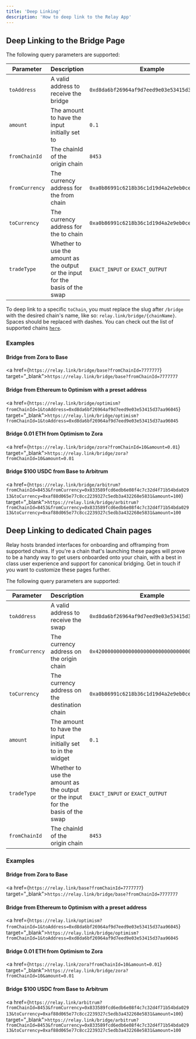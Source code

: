 ```yaml
---
title: 'Deep Linking'
description: 'How to deep link to the Relay App'
---
```



## Deep Linking to the Bridge Page

The following query parameters are supported:

| Parameter     | Description     | Example |
| --------------|-----------------| --------|
| `toAddress` | A valid address to receive the bridge | `0xd8da6bf26964af9d7eed9e03e53415d37aa96045` |
| `amount` | The amount to have the input initially set to  | `0.1` |
| `fromChainId` | The chainId of the origin chain  | `8453` |
| `fromCurrency` | The currency address for the from chain | `0xa0b86991c6218b36c1d19d4a2e9eb0ce3606eb48` |
| `toCurrency` | The currency address for the to chain | `0xa0b86991c6218b36c1d19d4a2e9eb0ce3606eb48` |
| `tradeType` | Whether to use the amount as the output or the input for the basis of the swap  | `EXACT_INPUT` or `EXACT_OUTPUT` |


To deep link to a specific `toChain`, you must replace the slug after `/bridge` with the desired chain's name, like so: `relay.link/bridge/{chainName}`. Spaces should be replaced with dashes. You can check out the list of supported chains [`here`](/resources/supported-chains).


### Examples 

#### Bridge from Zora to Base 
<a href={`https://relay.link/bridge/base?fromChainId=7777777`} target="_blank">`https://relay.link/bridge/base?fromChainId=7777777`</a>

#### Bridge from Ethereum to Optimism with a preset address
<a href={`https://relay.link/bridge/optimism?fromChainId=1&toAddress=0xd8da6bf26964af9d7eed9e03e53415d37aa96045`} target="_blank">`https://relay.link/bridge/optimism?fromChainId=1&toAddress=0xd8da6bf26964af9d7eed9e03e53415d37aa96045`</a>

#### Bridge 0.01 ETH from Optimism to Zora 
<a href={`https://relay.link/bridge/zora?fromChainId=10&amount=0.01`} target="_blank">`https://relay.link/bridge/zora?fromChainId=10&amount=0.01`</a>

#### Bridge $100 USDC from Base to Arbitrum
<a href={`https://relay.link/bridge/arbitrum?fromChainId=8453&fromCurrency=0x833589fcd6edb6e08f4c7c32d4f71b54bda02913&toCurrency=0xaf88d065e77c8cc2239327c5edb3a432268e5831&amount=100`} target="_blank">`https://relay.link/bridge/arbitrum?fromChainId=8453&fromCurrency=0x833589fcd6edb6e08f4c7c32d4f71b54bda02913&toCurrency=0xaf88d065e77c8cc2239327c5edb3a432268e5831&amount=100`</a>


## Deep Linking to dedicated Chain pages

Relay hosts branded interfaces for onboarding and offramping from supported chains. If you're a chain that's launching these pages will prove to be a handy way to get users onboarded onto your chain, with a best in class user experience and support for canonical bridging. Get in touch if you want to customize these pages further.

The following query parameters are supported:

| Parameter     | Description     | Example |
| --------------|-----------------| --------|
| `toAddress` | A valid address to receive the swap | `0xd8da6bf26964af9d7eed9e03e53415d37aa96045` |
| `fromCurrency` | The currency address on the origin chain  | `0x4200000000000000000000000000000000000006` |
| `toCurrency` | The currency address on the destination chain  | `0xa0b86991c6218b36c1d19d4a2e9eb0ce3606eb48` |
| `amount` | The amount to have the input initially set to in the widget  | `0.1` |
| `tradeType` | Whether to use the amount as the output or the input for the basis of the swap  | `EXACT_INPUT` or `EXACT_OUTPUT` |
| `fromChainId` | The chainId of the origin chain  | `8453` |

### Examples 

#### Bridge from Zora to Base 
<a href={`https://relay.link/base?fromChainId=7777777`} target="_blank">`https://relay.link/bridge/base?fromChainId=7777777`</a>

#### Bridge from Ethereum to Optimism with a preset address
<a href={`https://relay.link/optimism?fromChainId=1&toAddress=0xd8da6bf26964af9d7eed9e03e53415d37aa96045`} target="_blank">`https://relay.link/bridge/optimism?fromChainId=1&toAddress=0xd8da6bf26964af9d7eed9e03e53415d37aa96045`</a>

#### Bridge 0.01 ETH from Optimism to Zora 
<a href={`https://relay.link/zora?fromChainId=10&amount=0.01`} target="_blank">`https://relay.link/bridge/zora?fromChainId=10&amount=0.01`</a>

#### Bridge $100 USDC from Base to Arbitrum
<a href={`https://relay.link/arbitrum?fromChainId=8453&fromCurrency=0x833589fcd6edb6e08f4c7c32d4f71b54bda02913&toCurrency=0xaf88d065e77c8cc2239327c5edb3a432268e5831&amount=100`} target="_blank">`https://relay.link/bridge/arbitrum?fromChainId=8453&fromCurrency=0x833589fcd6edb6e08f4c7c32d4f71b54bda02913&toCurrency=0xaf88d065e77c8cc2239327c5edb3a432268e5831&amount=100`</a>


